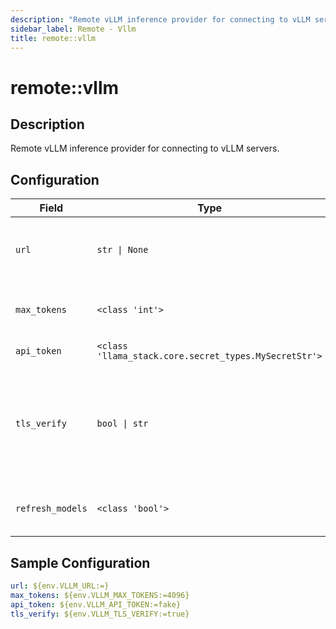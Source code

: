 ```yaml
---
description: "Remote vLLM inference provider for connecting to vLLM servers."
sidebar_label: Remote - Vllm
title: remote::vllm
---
```


# remote::vllm

## Description

Remote vLLM inference provider for connecting to vLLM servers.

## Configuration

| Field | Type | Required | Default | Description |
|-------|------|----------|---------|-------------|
| `url` | `str \| None` | No |  | The URL for the vLLM model serving endpoint |
| `max_tokens` | `<class 'int'>` | No | 4096 | Maximum number of tokens to generate. |
| `api_token` | `<class 'llama_stack.core.secret_types.MySecretStr'>` | No |  | The API token |
| `tls_verify` | `bool \| str` | No | True | Whether to verify TLS certificates. Can be a boolean or a path to a CA certificate file. |
| `refresh_models` | `<class 'bool'>` | No | False | Whether to refresh models periodically |

## Sample Configuration

```yaml
url: ${env.VLLM_URL:=}
max_tokens: ${env.VLLM_MAX_TOKENS:=4096}
api_token: ${env.VLLM_API_TOKEN:=fake}
tls_verify: ${env.VLLM_TLS_VERIFY:=true}
```
